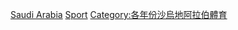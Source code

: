 {{Year by category
|m=2
|c=0
|d=1
|y=2
|cat=沙烏地阿拉伯體育
|subcat=2012年各國體育
|sortkey=沙烏地阿拉伯
}}
{{Cat main|沙烏地阿拉伯體育}}
[[Category:2012年亞洲體育|Saudi Arabia]]
[[Category:2012年沙烏地阿拉伯|Sport]]
[[Category:各年份沙烏地阿拉伯體育|Category:各年份沙烏地阿拉伯體育]]